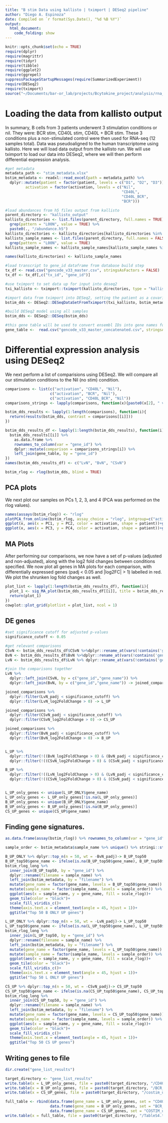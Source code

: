 ```yaml
---
title: "B stim Data using kallisto | tximport | DESeq2 pipeline"
author: "Diego A. Espinoza"
date: Compiled on `r format(Sys.Date(), "%d %B %Y")`
output:
  html_document:
    code_folding: show
---
```


```r
knitr::opts_chunk$set(echo = TRUE)
require(dplyr)
require(magrittr)
require(tidyr)
require(tibble)
require(ggplot2)
require(ggrepel)
suppressPackageStartupMessages(require(SummarizedExperiment))
require(DESeq2)
require(tximport)
source("~/Documents/bar-or_lab/projects/Bcytokine_project/analysis/rna_seq_functions.R")
```

# Loading the data from kallisto output
In summary, B cells from 3 patients underwent 3 stimulation conditions or nil. They were: BCR stim, CD40L stim, CD40L + BCR stim. These 3 conditions plus a non-stimulated control were then used for RNA-seq (12 samples total). Data was pseudoaligned to the human transcriptome using kallisto. Here we will load data output from the kallisto run. We will use tximport to load our data into DESeq2, where we will then perform differential expression analysis.
```r
#get metadata
metadata_path <- "stim_metadata.xlsx"
bstim_metadata <- readxl::read_excel(path = metadata_path) %>%
  dplyr::mutate(patient = factor(patient, levels = c("D1", "D2", "D3")),
         activation = factor(activation, levels = c("Nil",
                                                    "CD40L",
                                                    "CD40L_BCR",
                                                    "BCR")))

#load abundances from h5 files output from kallisto
parent_directory <- "kallisto_output"
kallisto_directories <- list.files(parent_directory, full.names = TRUE) %>%
  grep(pattern = "L00N", value = TRUE) %>%
  paste0(., "/abundance.h5")
kallisto_directories <- kallisto_directories[kallisto_directories %in% paste0(parent_directory, "/", bstim_metadata$filename, "/abundance.h5")]
kallisto_sample_names <- list.files(parent_directory, full.names = FALSE) %>%
  grep(pattern = "L00N", value = TRUE)
kallisto_sample_names <- kallisto_sample_names[kallisto_sample_names %in% bstim_metadata$filename]

names(kallisto_directories) <- kallisto_sample_names

#load transcript to gene_id dataframe from database build step
tx_df <- read.csv("gencode_v33_master.csv", stringsAsFactors = FALSE)
tx_df <- tx_df[,c("tx_id", "gene_id")]

#use tximport to set data up for input into deseq2
txi_kallisto <- tximport::tximport(kallisto_directories, type = "kallisto", ignoreTxVersion = TRUE, tx2gene = tx_df)

#import data from tximport into DESeq2, setting the patient as a covariate and the celltype_treatment level as the factor being tested (can draw different contrasts from this later)
bstim_dds <- DESeq2::DESeqDataSetFromTximport(txi_kallisto, bstim_metadata %>% as_tibble(), design = ~patient+activation)

#build DESeq2 model using all samples
bstim_dds <- DESeq2::DESeq(bstim_dds)

#this gene table will be used to convert ensembl IDs into gene names for usage with other data sources
gene_table <-  read.csv("gencode_v33_master_concatenated.csv", stringsAsFactors = FALSE) %>% select(gene_id, gene_name, entrez_id)

```

# Differential expression analysis using DESeq2
We next perform a list of comparisions using DESeq2. We will compare all our stimulation conditions to the Nil (no stim) condition.
```r

comparisons <- list(c("activation", "CD40L", "Nil"),
                    c("activation", "BCR", "Nil"),
                    c("activation", "CD40L_BCR", "Nil"))
comparisons_strings <- lapply(comparisons, function(x){paste0(x[2], " vs ", x[3])}) %>% unlist

bstim_dds_results <- lapply(1:length(comparisons), function(i){
  return(results(bstim_dds, contrast = comparisons[[i]]))
})

bstim_dds_results_df <- lapply(1:length(bstim_dds_results), function(i){
  bstim_dds_results[[i]] %>%
    as.data.frame %>%
    rownames_to_column(var = "gene_id") %>%
    dplyr::mutate(comparison = comparisons_strings[i]) %>%
    left_join(gene_table, by = "gene_id")
})
names(bstim_dds_results_df) <- c("LvN", "BvN", "CSvN")

bstim_rlog <- rlog(bstim_dds, blind = TRUE)

```

## PCA plots
We next plot our samples on PCs 1, 2, 3, and 4 (PCA was performed on the rlog values).
```r
names(assays(bstim_rlog)) <- "rlog"
plotPCA_from_online(bstim_rlog, assay_choice = "rlog", intgroup=c("activation", "patient"), returnData = TRUE) -> x
ggplot(x, aes(x = PC1, y = PC2, color = activation, shape = patient))+geom_point(size = 6)
ggplot(x, aes(x = PC3, y = PC4, color = activation, shape = patient))+geom_point(size = 6)
```

## MA Plots
After performing our comparisons, we now have a set of p-values (adjusted and non-adjusted), along with the log2 fold changes between conditions specified. We now plot all genes in MA plots for each comparison, with differentially expressed genes (padj < 0.05 and |log2FC| > 1) labelled in red. We plot the shrunken log fold changes as well.
``` r

plot_list <- lapply(1:length(bstim_dds_results_df), function(i){
  plot_1 <- sig_MA_plot(bstim_dds_results_df[[i]], title = bstim_dds_results_df[[i]]$comparison, p_val_choice = 0.01, log2FC_choice = 1, label_top_genes = 20)
  return(plot_1)
})
cowplot::plot_grid(plotlist = plot_list, ncol = 1)

```

## DE genes
```r

#set significance cutoff for adjusted p-values
significance_cutoff <- 0.05

#get relevant comparisons
CSvN <- bstim_dds_results_df$CSvN %>%dplyr::rename_at(vars(!contains('gene')), ~paste0("CSvN_", .))
BvN <- bstim_dds_results_df$BvN %>%dplyr::rename_at(vars(!contains('gene')), ~paste0("BvN_", .))
LvN <- bstim_dds_results_df$LvN %>% dplyr::rename_at(vars(!contains('gene')), ~paste0("LvN_", .)) 

#join the comparisons together
LvN %>%
  dplyr::left_join(CSvN, by = c("gene_id","gene_name")) %>%
  dplyr::left_join(BvN, by = c("gene_id","gene_name")) -> joined_comparisons

joined_comparisons %>%
  dplyr::filter(LvN_padj < significance_cutoff) %>%
  dplyr::filter(LvN_log2FoldChange > 0) -> L_UP

joined_comparisons %>%
  dplyr::filter(CSvN_padj < significance_cutoff) %>%
  dplyr::filter(CSvN_log2FoldChange > 0) -> CS_UP

joined_comparisons %>%
  dplyr::filter(BvN_padj < significance_cutoff) %>%
  dplyr::filter(BvN_log2FoldChange > 0) -> B_UP


L_UP %>%
  dplyr::filter(!((BvN_log2FoldChange > 0) & (BvN_padj < significance_cutoff))) %>%
  dplyr::filter(!((CSvN_log2FoldChange > 0) & (CSvN_padj < significance_cutoff))) -> L_UP_ONLY

B_UP %>%
  dplyr::filter(!((LvN_log2FoldChange > 0) & (LvN_padj < significance_cutoff))) %>%
  dplyr::filter(!((CSvN_log2FoldChange > 0) & (CSvN_padj < significance_cutoff))) -> B_UP_ONLY


L_UP_only_genes <- unique(L_UP_ONLY$gene_name)
L_UP_only_genes <- L_UP_only_genes[!is.na(L_UP_only_genes)]
B_UP_only_genes <- unique(B_UP_ONLY$gene_name)
B_UP_only_genes <- B_UP_only_genes[!is.na(B_UP_only_genes)]
CS_UP_genes <- unique(CS_UP$gene_name)


```

## Finding gene signatures.

```r

as.data.frame(assay(bstim_rlog)) %>% rownames_to_column(var = "gene_id") %>% pivot_longer(cols = -gene_id, names_to = "sample_name", values_to = "rlog_val") %>% group_by(gene_id) %>% dplyr::mutate(scale_rlog = as.vector(scale(rlog_val))) -> bstim_rlog_long

sample_order <- bstim_metadata$sample_name %>% unique() %>% stringi::stri_reverse() %>% sort() %>% stringi::stri_reverse()

B_UP_ONLY %>% dplyr::top_n(n = 50, wt = -BvN_padj)-> B_UP_top50
B_UP_top50$gene_name <- ifelse(is.na(B_UP_top50$gene_name), B_UP_top50$gene_id, B_UP_top50$gene_name)
bstim_rlog_long %>%
  inner_join(B_UP_top50, by = "gene_id") %>%
  dplyr::rename(filename = sample_name) %>%
  left_join(bstim_metadata, by = "filename") %>%
  mutate(gene_name = factor(gene_name, levels = B_UP_top50$gene_name)) %>%
  mutate(sample_name = factor(sample_name, levels = sample_order)) %>%
  ggplot(aes(x = sample_name, y = gene_name, fill = scale_rlog))+
  geom_tile(color = "black")+
  scale_fill_viridis_c()+
  theme(axis.text.x = element_text(angle = 45, hjust = 1))+
  ggtitle("Top 50 B ONLY UP genes")

L_UP_ONLY %>% dplyr::top_n(n = 50, wt = -LvN_padj)-> L_UP_top50
L_UP_top50$gene_name <- ifelse(is.na(L_UP_top50$gene_name), L_UP_top50$gene_id, L_UP_top50$gene_name)
bstim_rlog_long %>%
  inner_join(L_UP_top50, by = "gene_id") %>%
  dplyr::rename(filename = sample_name) %>%
  left_join(bstim_metadata, by = "filename") %>%
  mutate(gene_name = factor(gene_name, levels = L_UP_top50$gene_name)) %>%
  mutate(sample_name = factor(sample_name, levels = sample_order)) %>%
  ggplot(aes(x = sample_name, y = gene_name, fill = scale_rlog))+
  geom_tile(color = "black")+
  scale_fill_viridis_c()+
  theme(axis.text.x = element_text(angle = 45, hjust = 1))+
  ggtitle("Top 50 L ONLY UP genes")

CS_UP %>% dplyr::top_n(n = 50, wt = -CSvN_padj)-> CS_UP_top50
CS_UP_top50$gene_name <- ifelse(is.na(CS_UP_top50$gene_name), CS_UP_top50$gene_id, CS_UP_top50$gene_name)
bstim_rlog_long %>%
  inner_join(CS_UP_top50, by = "gene_id") %>%
  dplyr::rename(filename = sample_name) %>%
  left_join(bstim_metadata, by = "filename") %>%
  mutate(gene_name = factor(gene_name, levels = CS_UP_top50$gene_name)) %>%
  mutate(sample_name = factor(sample_name, levels = sample_order)) %>%
  ggplot(aes(x = sample_name, y = gene_name, fill = scale_rlog))+
  geom_tile(color = "black")+
  scale_fill_viridis_c()+
  theme(axis.text.x = element_text(angle = 45, hjust = 1))+
  ggtitle("Top 50 CS UP genes")


```


## Writing genes to file
```r
dir.create("gene_list_results")

target_directory <- "gene_list_results"
write.table(x = L_UP_only_genes, file = paste0(target_directory, "/CD40L_up_only.txt"), sep = "\t", quote = FALSE, row.names = FALSE, col.names = FALSE)
write.table(x = B_UP_only_genes, file = paste0(target_directory, "/BCR_up_only.txt"), sep = "\t", quote = FALSE, row.names = FALSE, col.names = FALSE)
write.table(x = CS_UP_genes, file = paste0(target_directory, "/costim_up.txt"), sep = "\t", quote = FALSE, row.names = FALSE, col.names = FALSE)

full_table <- rbind(data.frame(gene_name = L_UP_only_genes, set = "CD40L_up_only"),
                    data.frame(gene_name = B_UP_only_genes, set = "BCR_up_only"),
                    data.frame(gene_name = CS_UP_genes, set = "COSTIM_up"))
write.table(x = full_table, file = paste0(target_directory, "/TableS4.txt"), sep = "\t", quote = FALSE, row.names = FALSE, col.names = TRUE)
```